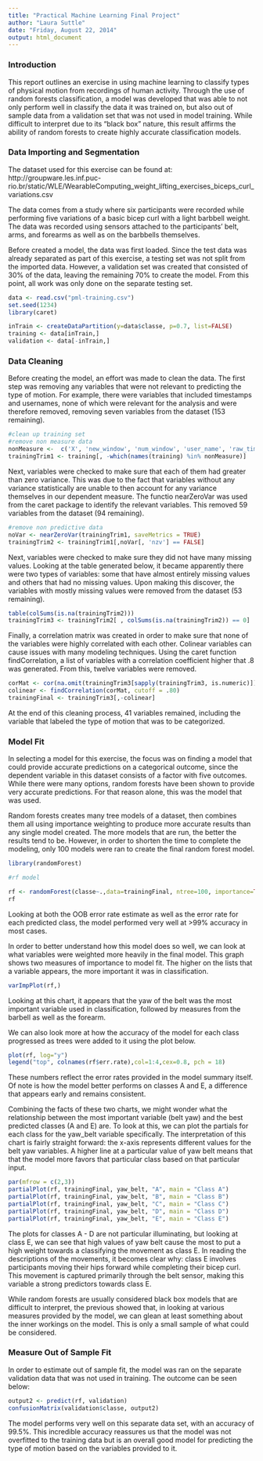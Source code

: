 ```yaml
---
title: "Practical Machine Learning Final Project"
author: "Laura Suttle"
date: "Friday, August 22, 2014"
output: html_document
---
```


### Introduction

This report outlines an exercise in using machine learning to classify types of physical motion from recordings of human activity. Through the use of random forests classification, a model was developed that was able to not only perform well in classify the data it was trained on, but also out of sample data from a validation set that was not used in model training. While difficult to interpret due to its "black box" nature, this result affirms the ability of random forests to create highly accurate classification models. 

### Data Importing and Segmentation

The dataset used for this exercise can be found at: http://groupware.les.inf.puc-rio.br/static/WLE/WearableComputing_weight_lifting_exercises_biceps_curl_variations.csv

The data comes from a study where six participants were recorded while performing five variations of a basic bicep curl with a light barbbell weight. The data was recorded using sensors attached to the participants' belt, arms, and forearms as well as on the barbbells themselves.

Before created a model, the data was first loaded. Since the test data was already separated as part of this exercise, a testing set was not split from the imported data. However, a validation set was created that consisted of 30% of the data, leaving the remaining 70% to create the model. From this point, all work was only done on the separate testing set. 

```r
data <- read.csv("pml-training.csv")
set.seed(1234)
library(caret)

inTrain <- createDataPartition(y=data$classe, p=0.7, list=FALSE)
training <- data[inTrain,] 
validation <- data[-inTrain,]
```

### Data Cleaning

Before creating the model, an effort was made to clean the data. The first step was removing any variables that were not relevant to predicting the type of motion. For example, there were variables that included timestamps and usernames, none of which were relevant for the analysis and were therefore removed, removing seven variables from the dataset (153 remaining).

```r
#clean up training set
#remove non measure data
nonMeasure <-  c('X', 'new_window', 'num_window', 'user_name', 'raw_timestamp_part_1', 'raw_timestamp_part_2', 'cvtd_timestamp')
trainingTrim1 <- training[, -which(names(training) %in% nonMeasure)]
```

Next, variables were checked to make sure that each of them had greater than zero variance. This was due to the fact that variables without any variance statistically are unable to then account for any variance themselves in our dependent measure. The functio nearZeroVar was used from the caret package to identify the relevant variables. This removed 59 variables from the dataset (94 remaining).

```r
#remove non predictive data
noVar <- nearZeroVar(trainingTrim1, saveMetrics = TRUE)
trainingTrim2 <- trainingTrim1[,noVar[, 'nzv'] == FALSE]
```

Next, variables were checked to make sure they did not have many missing values. Looking at the table generated below, it became apparently there were two types of variables: some that have almost entirely missing values and others that had no missing values. Upon making this discover, the variables with mostly missing values were removed from the dataset (53 remaining).

```r
table(colSums(is.na(trainingTrim2)))
trainingTrim3 <- trainingTrim2[ , colSums(is.na(trainingTrim2)) == 0]
```

Finally, a correlation matrix was created in order to make sure that none of the variables were highly correlated with each other. Colinear variables can cause issues with many modeling techniques. Using the caret function findCorrelation, a list of variables with a correlation coefficient higher that .8 was generated. From this, twelve variables were removed.

```r
corMat <- cor(na.omit(trainingTrim3[sapply(trainingTrim3, is.numeric)]))
colinear <- findCorrelation(corMat, cutoff = .80)
trainingFinal <- trainingTrim3[,-colinear]
```

At the end of this cleaning process, 41 variables remained, including the variable that labeled the type of motion that was to be categorized. 

### Model Fit

In selecting a model for this exercise, the focus was on finding a model that could provide accurate predictions on a categorical outcome, since the dependent variable in this dataset consists of a factor with five outcomes. While there were many options, random forests have been shown to provide very accurate predictions. For that reason alone, this was the model that was used. 

Random forests creates many tree models of a dataset, then combines them all using importance weighting to produce more accurate results than any single model created. The more models that are run, the better the results tend to be. However, in order to shorten the time to complete the modeling, only 100 models were ran to create the final random forest model. 


```r
library(randomForest)

#rf model

rf <- randomForest(classe~.,data=trainingFinal, ntree=100, importance=TRUE, proximity= TRUE)
rf

```

Looking at both the OOB error rate estimate as well as the error rate for each predicted class, the model performed very well at >99% accuracy in most cases. 

In order to better understand how this model does so well, we can look at what variables were weighted more heavily in the final model. This graph shows two measures of importance to model fit. The higher on the lists that a variable appears, the more important it was in classification. 


```r
varImpPlot(rf,)
```

Looking at this chart, it appears that the yaw of the belt was the most important variable used in classification, followed by measures from the barbell as well as the forearm. 

We can also look more at how the accuracy of the model for each class progressed as trees were added to it using the plot below. 

```r
plot(rf, log="y")
legend("top", colnames(rf$err.rate),col=1:4,cex=0.8, pch = 18)
```

These numbers reflect the error rates provided in the model summary itself. Of note is how the model better performs on classes A and E, a difference that appears early and remains consistent. 

Combining the facts of these two charts, we might wonder what the relationship between the most important variable (belt yaw) and the best predicted classes (A and E) are. To look at this, we can plot the partials for each class for the yaw_belt variable specifically. The interpretation of this chart is fairly straight forward: the x-axis represents different values for the belt yaw variables. A higher line at a particular value of yaw belt means that that the model more favors that particular class based on that particular input. 


```r
par(mfrow = c(2,3))
partialPlot(rf, trainingFinal, yaw_belt, "A", main = "Class A")
partialPlot(rf, trainingFinal, yaw_belt, "B", main = "Class B")
partialPlot(rf, trainingFinal, yaw_belt, "C", main = "Class C")
partialPlot(rf, trainingFinal, yaw_belt, "D", main = "Class D")
partialPlot(rf, trainingFinal, yaw_belt, "E", main = "Class E")
```

The plots for classes A - D are not particular illuminating, but looking at class E, we can see that high values of yaw belt cause the most to put a high weight towards a classifying the movement as class E. In reading the descriptions of the movements, it becomes clear why: class E involves participants moving their hips forward while completing their bicep curl. This movement is captured primarily through the belt sensor, making this variable a strong predictors towards class E. 

While random forests are usually considered black box models that are difficult to interpret, the previous showed that, in looking at various measures provided by the model, we can glean at least something about the inner workings on the model. This is only a small sample of what could be considered. 

### Measure Out of Sample Fit

In order to estimate out of sample fit, the model was ran on the separate validation data that was not used in training. The outcome can be seen below:

```r
output2 <- predict(rf, validation)
confusionMatrix(validation$classe, output2)
```

The model performs very well on this separate data set, with an accuracy of 99.5%. This incredible accuracy reassures us that the model was not overfitted to the training data but is an overall good model for predicting the type of motion based on the variables provided to it. 
